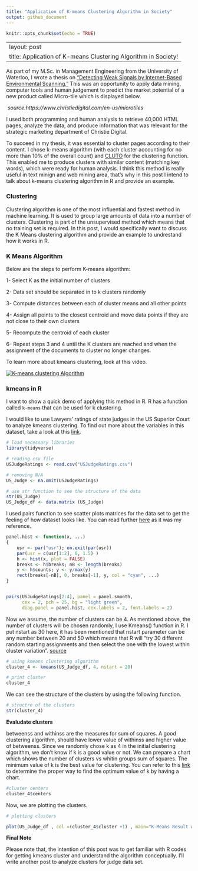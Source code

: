 ```yaml
---
title: "Application of K-means Clustering Algorithm in Society"
output: github_document
---
```


```r
knitr::opts_chunk$set(echo = TRUE)
```

---
layout: post
title: Application of K-means Clustering Algorithm in Society!
---

As part of my M.Sc. in Management Engineering from the University of Waterloo, I wrote a thesis on [“Detecting Weak Signals by Internet-Based Environmental Scanning.”](https://uwspace.uwaterloo.ca/bitstream/handle/10012/6314/Tabatabaei_Nasim.pdf?sequence=1) This was an opportunity to apply data mining, computer tools and human judgement to predict the market potential of a new product called Micro-tile which is displayed below.

<p>
    <img src="micro-tile.png" alt>
    <em> source:https://www.christiedigital.com/en-us/microtiles </em>
</p>



I used both programming and human analysis to retrieve 40,000 HTML pages, analyze the data, and produce information that was relevant for the strategic marketing department of Christie Digital. 

To succeed in my thesis, it was essential to cluster pages according to their content. I chose k-means algorithm (with each cluster accounting for no more than 10% of the overall count) and [CLUTO](http://glaros.dtc.umn.edu/gkhome/cluto/cluto/overview) for the clustering function. This enabled me to produce clusters with similar content (matching key words), which were ready for human analysis. I think this method is really useful in text minign and web mining area, that's why in this post I intend to talk about k-means clustering algorithm in R and provide an example.

### Clustering

Clustering algorithm is one of the most influential and fastest method in machine learning. It is used to group large amounts of data into a number of clusters. Clustering is part of the unsupervised method which means that no training set is required. In this post, I would specifically want to discuss the K Means clustering algorithm and provide an example to undrestand how it works in R.


### K Means Algorithm

Below are the steps to perform K-means algorithm:


1- Select K as the initial number of clusters

2- Data set should be separated in to k clusters randomly

3- Compute distances between each of cluster means and all other points

4- Assign all points to the closest centroid and move data points if they are not close to their own clusters

5- Recompute the centroid of each cluster
  
6- Repeat steps 3 and 4 until the K clusters are reached and when the assignment of the documents to cluster no longer changes.

To learn more about kmeans clustering, look at this video.


[![K-means clustering Algorithm](http://i3.ytimg.com/vi/vi/mtkWR8sx0NA/maxresdefault.jpg/hqdefault.jpg)](https://www.youtube.com/watch?v=mtkWR8sx0NA)


### kmeans in R

I want to show a quick demo of applying this method in R. R has a function called `k-means` that can be used for k clustering.  

I would like to use Lawyers' ratings of state judges in the US Superior Court to analyze kmeans clustering. To find out more about the variables in this dataset, take a look at this [link](Lawyers' ratings of state judges in the US Superior Court).

```r
# load necessary libraries
library(tidyverse)
```

```r
# reading csv file
USJudgeRatings <- read.csv("USJudgeRatings.csv")
```

```r
# removing N/A 
US_Judge <- na.omit(USJudgeRatings)

# use str function to see the structure of the data
str(US_Judge)
US_Judge_df <- data.matrix (US_Judge)

```

I used pairs function to see scatter plots matrices for the data set to get the feeling of how dataset looks like. You can read further [here](http://stat.ethz.ch/R-manual/R-devel/library/graphics/html/pairs.html) as it was my reference.

```r
panel.hist <- function(x, ...)
{
    usr <- par("usr"); on.exit(par(usr))
    par(usr = c(usr[1:2], 0, 1.5) )
    h <- hist(x, plot = FALSE)
    breaks <- h$breaks; nB <- length(breaks)
    y <- h$counts; y <- y/max(y)
    rect(breaks[-nB], 0, breaks[-1], y, col = "cyan", ...)
}


pairs(USJudgeRatings[2:4], panel = panel.smooth,
      cex = 2, pch = 25, bg = "light green",
      diag.panel = panel.hist, cex.labels = 2, font.labels = 2)
```

Now we assume, the number of clusters can be 4. As mentioned above, the number of clusters will be chosen  randomly, I use Kmeans() function in R. I put nstart as 30 here, it has been mentioned that nstart parameter can be any number between 20 and 50 which means that R will "try 30 different random starting assignments and then select the one with the lowest within cluster variation". [source](https://datascienceplus.com/k-means-clustering-in-r/)

```r
# using kmeans clustering algorithm
cluster_4 <- kmeans(US_Judge_df, 4, nstart = 20)

# print cluster
cluster_4
```
We can see the structure of the clusters by using the following function.

```r

# structre of the clusters
str(cluster_4)
```

**Evaludate clusters**

betweenss and withinss are the measures for sum of squares. A good clustering algorithm, should have lower value of withinss and higher value of betweenss. Since we randomly chose k as 4 in the initial clustering algorithm, we don't know if k is a good value or not. We can prepare a chart which shows the number of clusters vs whitin groups sum of squares. The minimum value of k is the best value for clustering. You can refer to this [link](https://rstudio-pubs-static.s3.amazonaws.com/33876_1d7794d9a86647ca90c4f182df93f0e8.html) to determine the proper way to find the optimum value of k by having a chart.


```r
#cluster centers
cluster_4$centers
```

Now, we are plotting the clusters.

```r
# plotting clusters

plot(US_Judge_df , col =(cluster_4$cluster +1) , main="K-Means Result with 4 Clusters", pch=20, cex=2)
```

**Final Note**

Please note that, the intention of this post was to get familiar with R codes for getting kmeans cluster and understand the algorithm conceptually. I'll write another post to analyze clusters for judge data set.





